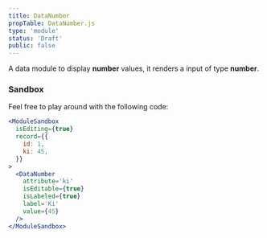```yaml
---
title: DataNumber
propTable: DataNumber.js
type: 'module'
status: 'Draft'
public: false
---
```


A data module to display **number** values, it renders a input of type **number**.

### Sandbox

Feel free to play around with the following code:

```jsx
<ModuleSandbox
  isEditing={true}
  record={{
    id: 1,
    ki: 45,
  }}
>
  <DataNumber
    attribute='ki'
    isEditable={true}
    isLabeled={true}
    label='Ki'
    value={45}
  />
</ModuleSandbox>
```
